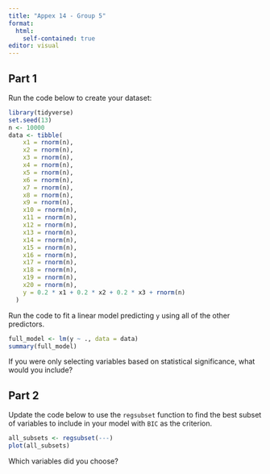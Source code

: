 ```yaml
---
title: "Appex 14 - Group 5"
format: 
  html:
    self-contained: true
editor: visual
---
```


## Part 1

Run the code below to create your dataset:

```r
library(tidyverse)
set.seed(13)
n <- 10000
data <- tibble(
    x1 = rnorm(n),
    x2 = rnorm(n),
    x3 = rnorm(n),
    x4 = rnorm(n),
    x5 = rnorm(n),
    x6 = rnorm(n),
    x7 = rnorm(n),
    x8 = rnorm(n),
    x9 = rnorm(n),
    x10 = rnorm(n),
    x11 = rnorm(n),
    x12 = rnorm(n),
    x13 = rnorm(n),
    x14 = rnorm(n),
    x15 = rnorm(n),
    x16 = rnorm(n),
    x17 = rnorm(n),
    x18 = rnorm(n),
    x19 = rnorm(n),
    x20 = rnorm(n),
    y = 0.2 * x1 + 0.2 * x2 + 0.2 * x3 + rnorm(n)
  )
```

Run the code to fit a linear model predicting `y` using all of the other predictors.

```r
full_model <- lm(y ~ ., data = data) 
summary(full_model)
```

If you were only selecting variables based on statistical significance, what would you include?

## Part 2

Update the code below to use the `regsubset` function to find the best subset of variables to include in your model with `BIC` as the criterion.

```r
all_subsets <- regsubset(---)
plot(all_subsets)
```

Which variables did you choose?

